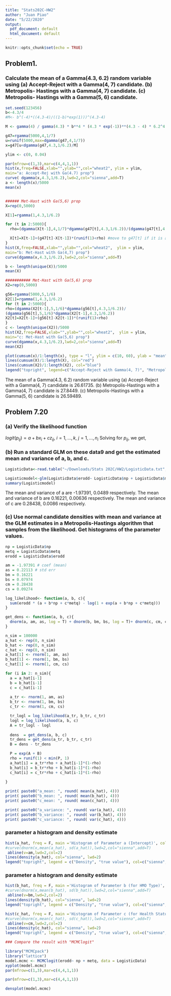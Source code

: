 ```yaml
---
title: "Stats202C-HW2"
author: "Juan Piao"
date: "5/22/2020"
output:
  pdf_document: default
  html_document: default
---
```


```r
knitr::opts_chunk$set(echo = TRUE)
```


## Problem1.
### Calculate the mean of a Gamma(4.3, 6.2) random variable using (a) Accept-Reject with a Gamma(4, 7) candidate. (b) Metropolis- Hastings with a Gamma(4, 7) candidate. (c) Metropolis- Hastings with a Gamma(5, 6) candidate.

```r
set.seed(123456)
b<-4.3/4
#M<- b^(-4)*((4.3-4)/((1-b)*exp(1)))^(4.3-4) 

M <- gamma(4) / gamma(4.3) * b**4 * (4.3 * exp(-1))**(4.3 - 4) * 6.2^4.3/7^4

g47=rgamma(5000,4,1/7)
u=runif(5000,max=dgamma(g47,4,1/7))
x=g47[u<dgamma(g47,4.3,1/6.2)/M]

ylim <- c(0, 0.04)

par(mfrow=c(1,3),mar=c(4,4,1,1))
hist(x,freq=FALSE,xlab="",ylab="",col="wheat2", ylim = ylim,
main="a: Accept-Rej with Ga(4.7) prop")
curve( dgamma(x,4.3,1/6.2),lwd=2,col="sienna",add=T)
a <- length(x)/5000
mean(x)


###### Met-Hast with Ga(5,6) prop
X=rep(0,5000)

X[1]=rgamma(1,4.3,1/6.2)

for (t in 2:5000){
  rho=(dgamma(X[t-1],4,1/7)*dgamma(g47[t],4.3,1/6.2))/(dgamma(g47[t],4,7)*dgamma(X[t-1],4.3,1/6.2))

  X[t]=X[t-1]+(g47[t]-X[t-1])*(runif(1)<rho) #move to g47[t] if it is accepted, otherwise stay
}
hist(X,freq=FALSE,xlab="",ylab="",col="wheat2",  ylim = ylim,
main="b: Met-Hast with Ga(4,7) prop")
curve(dgamma(x,4.3,1/6.2),lwd=2,col="sienna",add=T)

b <- length(unique(X))/5000
mean(X)

########### Met-Hast with Ga(5,6) prop
X2=rep(0,5000)

g56=rgamma(5000,5,1/6)
X2[1]=rgamma(1,4.3,1/6.2)
for (t in 2:5000){
rho=(dgamma(X2[t-1],5,1/6)*dgamma(g56[t],4.3,1/6.2))/
(dgamma(g56[t],5,1/6)*dgamma(X2[t-1],4.3,1/6.2))
X2[t]=X2[t-1]+(g56[t]-X2[t-1])*(runif(1)<rho)
}
c <- length(unique(X2))/5000
hist(X2,freq=FALSE,xlab="",ylab="",col="wheat2",  ylim = ylim,
main="c: Met-Hast with Ga(5,6) prop")
curve(dgamma(x,4.3,1/6.2),lwd=2,col="sienna",add=T)
mean(X2)

```

```r

plot(cumsum(x)/1:length(x), type = "l", ylim = c(10, 60), ylab = "mean")
lines(cumsum(X)/1:length(X), col="red")
lines(cumsum(X2)/1:length(X2), col="blue")
legend("topright", legend=c("Accept-Reject with Gamma(4, 7)", "Metropolis-Hastings with Gamma(4, 7)",  "Metropolis-Hastings with Gamma(5, 6)"), col=c("black", "red", "blue"), lty=1)
```


The mean of a Gamma(4.3, 6.2) random variable using 
(a) Accept-Reject with a Gamma(4, 7) candidate is 26.61735.
(b) Metropolis-Hastings with a Gamma(4, 7) candidate is 27.8449.
(c) Metropolis-Hastings with a Gamma(5, 6) candidate is 26.59489.


## Problem 7.20 

### (a) Verify the likelihood function

$logit(p_{ij})=a+bx_i+cz_{ij}$, $i=1,...,k$, $j=1,...,n_i$
Solving for $p_{ij}$, we get, 
\begin{align*}
p_{ij}&= \frac{exp(a+bx_i+cz_{ij})}{1+exp(a+bx_i+cz_{ij})}\\
\text{The likelihood function is, }\\
&\prod_{i=1}^{k} \prod_{j=1}^{n_i} (p_{ij})^{y_{ij}}(1-p_{ij})^{1-y_{ij}}\\
=&\prod_{i=1}^{k} \prod_{j=1}^{n_i} (\frac{exp(a+bx_i+cz_{ij})}{1+exp(a+bx_i+cz_{ij})})^{y_{ij}}(1-\frac{exp(a+bx_i+cz_{ij})}{1+exp(a+bx_i+cz_{ij})})^{1-y_{ij}}\\
=&\prod_{i=1}^{k} \prod_{j=1}^{n_i} (\frac{exp(a+bx_i+cz_{ij})}{1+exp(a+bx_i+cz_{ij})})^{y_{ij}}(\frac{1}{1+exp(a+bx_i+cz_{ij})})^{1-y_{ij}}\end{align*}

### (b) Run a standard GLM on these data9 and get the estimated mean and variance of a, b, and c.

```r
LogisticData<-read.table("~/Downloads/Stats 202C/HW2/LogisticData.txt", header = T)

Logisticmodel<-glm(LogisticData$erodd~ LogisticData$np + LogisticData$metq, family = "binomial")
summary(Logisticmodel)
```

The mean and variance of a are -1.97391, 0.0489 respectively.
The mean and variance of b are  0.16221, 0.00636 respectively.
The mean and variance of c are  0.28438, 0.0086 respectively.

### (c) Use normal candidate densities with mean and variance at the GLM estimates in a Metropolis-Hastings algorithm that samples from the likelihood. Get histograms of the parameter values.

```r
np = LogisticData$np
metq = LogisticData$metq
erodd = LogisticData$erodd

am = -1.97391 # coef (mean)
as = 0.22113 # std err
bm = 0.16221
bs = 0.07974
cm = 0.28438
cs = 0.09274

log_likelihood<- function(a, b, c){
  sum(erodd * (a + b*np + c*metq) - log(1 + exp(a + b*np + c*metq)))
}

get_dens <- function(a, b, c){
  dnorm(a, am, as, log = T) + dnorm(b, bm, bs, log = T)+ dnorm(c, cm, cs, log = T)
}

n_sim = 100000
a_hat <- rep(0, n_sim)
b_hat <- rep(0, n_sim)
c_hat <- rep(0, n_sim)
a_hat[1] <- rnorm(1, am, as)
b_hat[1] <- rnorm(1, bm, bs)
c_hat[1] <- rnorm(1, cm, cs)

for (i in 2: n_sim){
  a = a_hat[i-1]
  b = b_hat[i-1]
  c = c_hat[i-1]
  
  a_tr <- rnorm(1, am, as)
  b_tr <- rnorm(1, bm, bs)
  c_tr <- rnorm(1, cm, cs)

  tr_logl = log_likelihood(a_tr, b_tr, c_tr)
  logl = log_likelihood(a, b, c)
  A = tr_logl - logl
  
  dens  = get_dens(a, b, c)
  tr_dens = get_dens(a_tr, b_tr, c_tr)
  B = dens - tr_dens

  P = exp(A + B)
  rho = runif(1) < min(P, 1)
  a_hat[i] = a_tr*rho + a_hat[i-1]*(1-rho)
  b_hat[i] = b_tr*rho + b_hat[i-1]*(1-rho)
  c_hat[i] = c_tr*rho + c_hat[i-1]*(1-rho)
  
}

```

```r
print( paste0("a_mean: ", round( mean(a_hat), 4)))
print( paste0("b_mean: ", round( mean(b_hat), 4)))
print( paste0("c_mean: ", round( mean(c_hat), 4)))

print( paste0("a_variance: ", round( var(a_hat), 4)))
print( paste0("b_variance: ", round( var(b_hat), 4)))
print( paste0("c_variance: ", round( var(c_hat), 4)))
```


### parameter a histogram and density estimate

```r
hist(a_hat, freq = F, main ='Histogram of Parameter a (Intercept)', col = "wheat", breaks = 50)
#curve(dnorm(x,mean(a_hat), sd(a_hat)),lwd=2,col="sienna",add=T)
 abline(v=am,lwd=2,col=2)
lines(density(a_hat), col="sienna", lwd=2)
legend("topright", legend = c("Density", "true value"), col=c("sienna", "red"), lty=1, lwd = 2)

```







### parameter a histogram and density estimate

```r
hist(b_hat, freq = F, main ='Histogram of Parameter b (for HMO Type)', col="wheat", breaks = 50)
#curve(dnorm(x,mean(b_hat), sd(b_hat)),lwd=2,col="sienna",add=T)
 abline(v=bm,lwd=2,col=2)
lines(density(b_hat), col="sienna", lwd=2)
legend("topright", legend = c("Density", "true value"), col=c("sienna", "red"), lty=1, lwd = 2)

```

```r
hist(c_hat, freq = F, main ='Histogram of Parameter c (for Health Status)', col="wheat", breaks = 50)
#curve(dnorm(x,mean(c_hat), sd(c_hat)),lwd=2,col="sienna",add=T)
 abline(v=cm,lwd=2,col=2)
lines(density(c_hat), col="sienna", lwd=2)
legend("topright", legend = c("Density", "true value"), col=c("sienna", "red"), lty=1, lwd = 2)

```

```r
### Compare the result with "MCMClogit" 

library("MCMCpack")
library("lattice")
model.mcmc <- MCMClogit(erodd~ np + metq, data = LogisticData)
xyplot(model.mcmc)
par(mfrow=c(1,3),mar=c(4,4,1,1))

```


```r
par(mfrow=c(1,3),mar=c(4,4,1,1))

densplot(model.mcmc)
```

